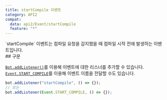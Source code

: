 ```yaml
---
title: startCompile 이벤트
category: API2
compat:
  data: api2/Event/startCompile
  feature: "*"
---
```


<Section>
  `startCompile` 이벤트는 컴파일 요청을 감지했을 때 컴파일 시작 전에 발생하는 이벤트입니다.
</Section>
<Section>
  ## 구문

  [`Bot.addListener()`](/reference/api2/Object/Bot/addListener)를 이용해 이벤트에 대한 리스너를 추가할 수 있습니다.
  [`Event.START_COMPILE`](/reference/api2/Object/Event/START_COMPILE)를 이용해 이벤트 이름을 전달할 수도 있습니다.
  ~~~js
  bot.addListener("startCompile", () => {});
  // 또는
  bot.addListener(Event.START_COMPILE, () => {});
  ~~~
</Section>